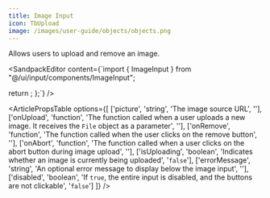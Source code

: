 ```yaml
---
title: Image Input
icon: TbUpload
image: /images/user-guide/objects/objects.png
---
```



Allows users to upload and remove an image. 

<ArticleTabs label1="Usage" label2="Props">
<ArticleTab>

<SandpackEditor content={`import { ImageInput } from "@/ui/input/components/ImageInput";

  return <ImageInput/>;
};`} />

</ArticleTab>
<ArticleTab>

<ArticlePropsTable options={[
  ['picture', 'string', 'The image source URL', ''],
  ['onUpload', 'function', 'The function called when a user uploads a new image. It receives the `File` object as a parameter', ''],
  ['onRemove', 'function', 'The function called when the user clicks on the remove button', ''],
  ['onAbort', 'function', 'The function called when a user clicks on the abort button during image upload', ''],
  ['isUploading', 'boolean', 'Indicates whether an image is currently being uploaded', '`false`'],
  ['errorMessage', 'string', 'An optional error message to display below the image input', ''],
  ['disabled', 'boolean', 'If `true`, the entire input is disabled, and the buttons are not clickable', '`false`']
]} />


</ArticleTab>
</ArticleTabs>
